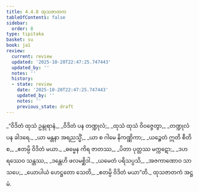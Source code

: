 ```yaml
---
title: 4.4.8 ထုသဇာတက
tableOfContents: false
sidebar:
  order: 8
type: tipitaka
basket: su
book: ja1
review:
  current: review
  updated: '2025-10-20T22:47:25.747443'
  updated_by: ''
  notes: ''
  history:
  - state: review
    date: '2025-10-20T22:47:25.747443'
    updated_by: ''
    notes: ''
    previous_state: draft
---
```



<DynamicBreadcrumb />


<ReviewStatus review={frontmatter.review} showDetails={true} />

<HypothesisAnnotation frontmatter={frontmatter} />

<Division number="149" book="ja1" e="ch" v="22" p="112">

<Paragraph number="1074" type="verses" book="ja1">
_“ဝိဒိတံ ထုသံ ဥန္ဒုရာနံ,_  
_ဝိဒိတံ ပန တဏ္ဍုလံ;_  
_ထုသံ ထုသံ ဝိဝဇ္ဇေတွာ,_  
_တဏ္ဍုလံ ပန ခါဒရေ._  

</Paragraph>

</Division>
<Division number="150" book="ja1" e="ch" v="22" p="112">

<Paragraph number="1075" type="verses" book="ja1">
_ယာ မန္တနာ အရညသ္မိံ,_  
_ယာ စ ဂါမေ နိကဏ္ဏိကာ;_  
_ယဉ္စေတံ ဣတိ စီတိ စ,_  
_ဧတမ္ပိ ဝိဒိတံ မယာ._  

</Paragraph>

</Division>
<Division number="151" book="ja1" e="ch" v="22" p="112">

<Paragraph number="1076" type="verses" book="ja1">
_ဓမ္မေန ကိရ ဇာတဿ,_  
_ပိတာ ပုတ္တဿ မက္ကဋော;_  
_ဒဟရဿေဝ သန္တဿ,_  
_ဒန္တေဟိ ဖလမစ္ဆိဒါ._  

</Paragraph>

</Division>
<Division number="152" book="ja1" e="ch" v="22" p="112">

<Paragraph number="1077" type="verses" book="ja1">
_ယမေတံ ပရိသပ္ပသိ,_  
_အဇကာဏောဝ သာသပေ;_  
_ယောပါယံ ဟေဋ္ဌတော သေတိ,_  
_ဧတမ္ပိ ဝိဒိတံ မယာ”တိ._  


</Paragraph>
</Division>

<Paragraph number="1078" type="center" book="ja1">
ထုသဇာတကံ အဋ္ဌမံ.
</Paragraph>